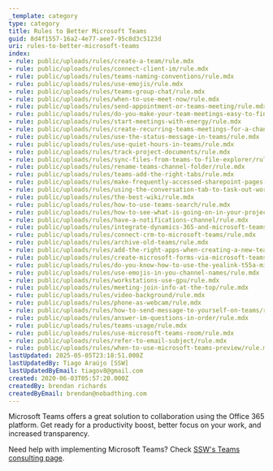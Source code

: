 ```yaml
---
_template: category
type: category
title: Rules to Better Microsoft Teams
guid: 8d4f1557-16a2-4e77-aee7-95c8d3c5123d
uri: rules-to-better-microsoft-teams
index:
- rule: public/uploads/rules/create-a-team/rule.mdx
- rule: public/uploads/rules/connect-client-im/rule.mdx
- rule: public/uploads/rules/teams-naming-conventions/rule.mdx
- rule: public/uploads/rules/use-emojis/rule.mdx
- rule: public/uploads/rules/teams-group-chat/rule.mdx
- rule: public/uploads/rules/when-to-use-meet-now/rule.mdx
- rule: public/uploads/rules/send-appointment-or-teams-meeting/rule.mdx
- rule: public/uploads/rules/do-you-make-your-team-meetings-easy-to-find/rule.mdx
- rule: public/uploads/rules/start-meetings-with-energy/rule.mdx
- rule: public/uploads/rules/create-recurring-teams-meetings-for-a-channel/rule.mdx
- rule: public/uploads/rules/use-the-status-message-in-teams/rule.mdx
- rule: public/uploads/rules/use-quiet-hours-in-teams/rule.mdx
- rule: public/uploads/rules/track-project-documents/rule.mdx
- rule: public/uploads/rules/sync-files-from-teams-to-file-explorer/rule.mdx
- rule: public/uploads/rules/rename-teams-channel-folder/rule.mdx
- rule: public/uploads/rules/teams-add-the-right-tabs/rule.mdx
- rule: public/uploads/rules/make-frequently-accessed-sharepoint-pages-easier-to-find/rule.mdx
- rule: public/uploads/rules/using-the-conversation-tab-to-task-out-work/rule.mdx
- rule: public/uploads/rules/the-best-wiki/rule.mdx
- rule: public/uploads/rules/how-to-use-teams-search/rule.mdx
- rule: public/uploads/rules/how-to-see-what-is-going-on-in-your-project/rule.mdx
- rule: public/uploads/rules/have-a-notifications-channel/rule.mdx
- rule: public/uploads/rules/integrate-dynamics-365-and-microsoft-teams/rule.mdx
- rule: public/uploads/rules/connect-crm-to-microsoft-teams/rule.mdx
- rule: public/uploads/rules/archive-old-teams/rule.mdx
- rule: public/uploads/rules/add-the-right-apps-when-creating-a-new-team/rule.mdx
- rule: public/uploads/rules/create-microsoft-forms-via-microsoft-teams/rule.mdx
- rule: public/uploads/rules/do-you-know-how-to-use-the-yealink-t55a-microsoft-teams-phone/rule.mdx
- rule: public/uploads/rules/use-emojis-in-you-channel-names/rule.mdx
- rule: public/uploads/rules/workstations-use-gpu/rule.mdx
- rule: public/uploads/rules/meeting-join-info-at-the-top/rule.mdx
- rule: public/uploads/rules/video-background/rule.mdx
- rule: public/uploads/rules/phone-as-webcam/rule.mdx
- rule: public/uploads/rules/how-to-send-message-to-yourself-on-teams/rule.mdx
- rule: public/uploads/rules/answer-im-questions-in-order/rule.mdx
- rule: public/uploads/rules/teams-usage/rule.mdx
- rule: public/uploads/rules/use-microsoft-teams-room/rule.mdx
- rule: public/uploads/rules/refer-to-email-subject/rule.mdx
- rule: public/uploads/rules/when-to-use-microsoft-teams-preview/rule.mdx
lastUpdated: 2025-05-05T23:18:51.000Z
lastUpdatedBy: Tiago Araújo [SSW]
lastUpdatedByEmail: tiagov8@gmail.com
created: 2020-06-03T05:57:20.000Z
createdBy: brendan richards
createdByEmail: brendan@nobadthing.com
---
```


Microsoft Teams offers a great solution to collaboration using the Office 365 platform. Get ready for a productivity boost, better focus on your work, and increased transparency.

Need help with implementing Microsoft Teams? Check [SSW's Teams consulting page](https://www.ssw.com.au/consulting/microsoft-teams).
